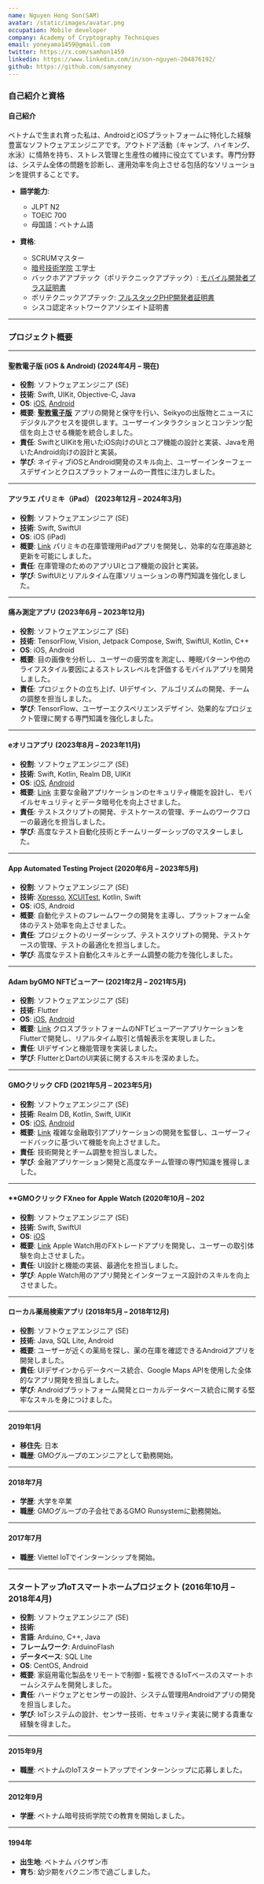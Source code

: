 ```yaml
---
name: Nguyen Hong Son(SAM)
avatar: /static/images/avatar.png
occupation: Mobile developer
company: Academy of Cryptography Techniques
email: yoneyama1459@gmail.com
twitter: https://x.com/samhon1459
linkedin: https://www.linkedin.com/in/son-nguyen-204876192/
github: https://github.com/samyoney
---
```


### 自己紹介と資格

#### **自己紹介**

ベトナムで生まれ育った私は、AndroidとiOSプラットフォームに特化した経験豊富なソフトウェアエンジニアです。アウトドア活動（キャンプ、ハイキング、水泳）に情熱を持ち、ストレス管理と生産性の維持に役立てています。専門分野は、システム全体の問題を診断し、運用効率を向上させる包括的なソリューションを提供することです。

- **語学能力**:
  - JLPT N2
  - TOEIC 700
  - 母国語：ベトナム語

- **資格**:
  - SCRUMマスター
  - [暗号技術学院](https://www.linkedin.com/school/hocvienkythuatmatma/about/) 工学士
  - バックホアアプテック（ポリテクニックアプテック）: [モバイル開発者プラス証明書](https://bachkhoa-aptech.edu.vn/chi-tiet-khoa-hoc/lap-trinh-ung-dung-mobile-da-nen-tang/9.html)
  - ポリテクニックアプテック: [フルスタックPHP開発者証明書](https://bachkhoa-aptech.edu.vn/chi-tiet-khoa-hoc/lap-trinh-php-java-fullstack/12.html)
  - シスコ認定ネットワークアソシエイト証明書

---

### プロジェクト概要

---
#### **聖教電子版 (iOS & Android) (2024年4月 – 現在)**
- **役割**: ソフトウェアエンジニア (SE)
- **技術**: Swift, UIKit, Objective-C, Java
- **OS**: [iOS](https://apps.apple.com/jp/app/%E8%81%96%E6%95%99%E9%9B%BB%E5%AD%90%E7%89%88/id1064820174), [Android](https://play.google.com/store/apps/details?id=com.seikyoonline.app&hl=ja)
- **概要**: [**聖教電子版**](https://www.seikyoonline.com/) アプリの開発と保守を行い、Seikyoの出版物とニュースにデジタルアクセスを提供します。ユーザーインタラクションとコンテンツ配信を向上させる機能を統合しました。
- **責任**: SwiftとUIKitを用いたiOS向けのUIとコア機能の設計と実装、Javaを用いたAndroid向けの設計と実装。
- **学び**: ネイティブiOSとAndroid開発のスキル向上、ユーザーインターフェースデザインとクロスプラットフォームの一貫性に注力しました。

---
#### **アツラエ パリミキ（iPad） (2023年12月 – 2024年3月)**
- **役割**: ソフトウェアエンジニア (SE)
- **技術**: Swift, SwiftUI
- **OS**: iOS (iPad)
- **概要**: [Link](https://www.paris-miki.co.jp/) パリミキの在庫管理用iPadアプリを開発し、効率的な在庫追跡と更新を可能にしました。
- **責任**: 在庫管理のためのアプリUIとコア機能の設計と実装。
- **学び**: SwiftUIとリアルタイム在庫ソリューションの専門知識を強化しました。

---
#### **痛み測定アプリ (2023年6月 – 2023年12月)**
- **役割**: ソフトウェアエンジニア (SE)
- **技術**: TensorFlow, Vision, Jetpack Compose, Swift, SwiftUI, Kotlin, C++
- **OS**: iOS, Android
- **概要**: 目の画像を分析し、ユーザーの疲労度を測定し、睡眠パターンや他のライフスタイル要因によるストレスレベルを評価するモバイルアプリを開発しました。
- **責任**: プロジェクトの立ち上げ、UIデザイン、アルゴリズムの開発、チームの調整を担当しました。
- **学び**: TensorFlow、ユーザーエクスペリエンスデザイン、効果的なプロジェクト管理に関する専門知識を強化しました。

---
#### **eオリコアプリ (2023年8月 – 2023年11月)**
- **役割**: ソフトウェアエンジニア (SE)
- **技術**: Swift, Kotlin, Realm DB, UIKit
- **OS**: [iOS](https://apps.apple.com/jp/app/e%E3%82%AA%E3%83%AA%E3%82%B3%E3%82%A2%E3%83%97%E3%83%AA/id998424815), [Android](https://play.google.com/store/apps/details?id=jp.co.orico.point.appopgw&hl=en)
- **概要**: [Link](https://www.orico.co.jp/) 主要な金融アプリケーションのセキュリティ機能を設計し、モバイルセキュリティとデータ暗号化を向上させました。
- **責任**: テストスクリプトの開発、テストケースの管理、チームのワークフローの最適化を担当しました。
- **学び**: 高度なテスト自動化技術とチームリーダーシップのマスターしました。

---
#### **App Automated Testing Project (2020年6月 – 2023年5月)**
- **役割**: ソフトウェアエンジニア (SE)
- **技術**: [Xpresso](https://developer.android.com/training/testing/espresso), [XCUITest](https://developer.apple.com/documentation/xctest/), Kotlin, Swift
- **OS**: iOS, Android
- **概要**: 自動化テストのフレームワークの開発を主導し、プラットフォーム全体のテスト効率を向上させました。
- **責任**: プロジェクトのリーダーシップ、テストスクリプトの開発、テストケースの管理、テストの最適化を担当しました。
- **学び**: 高度なテスト自動化スキルとチーム調整の能力を強化しました。

---
#### **Adam byGMO NFTビューアー (2021年2月 – 2021年5月)**
- **役割**: ソフトウェアエンジニア (SE)
- **技術**: Flutter
- **OS**: [iOS](https://apps.apple.com/jp/app/adam-bygmo-nft%E3%83%93%E3%83%A5%E3%83%BC%E3%82%A2%E3%83%BC/id1611494620), [Android](https://play.google.com/store/apps/details?id=jp.adam.AdambyGMO&hl=en_US)
- **概要**: [Link](https://adam.jp/ja/) クロスプラットフォームのNFTビューアーアプリケーションをFlutterで開発し、リアルタイム取引と情報表示を実現しました。
- **責任**: UIデザインと機能管理を実装しました。
- **学び**: FlutterとDartのUI実装に関するスキルを深めました。

---
#### **GMOクリック CFD (2021年5月 – 2023年5月)**
- **役割**: ソフトウェアエンジニア (SE)
- **技術**: Realm DB, Kotlin, Swift, UIKit
- **OS**: [iOS](https://apps.apple.com/jp/app/gmo%E3%82%AF%E3%83%AA%E3%83%83%E3%82%AF-cfd/id1542314599), [Android](https://play.google.com/store/apps/details?id=com.click_sec.gmoclickcfd&hl=en)
- **概要**: [Link](https://www.click-sec.com/corp/guide/cfd/) 複雑な金融取引アプリケーションの開発を監督し、ユーザーフィードバックに基づいて機能を向上させました。
- **責任**: 技術開発とチーム調整を担当しました。
- **学び**: 金融アプリケーション開発と高度なチーム管理の専門知識を獲得しました。

---
#### **GMOクリック FXneo for Apple Watch (2020年10月 – 202
- **役割**: ソフトウェアエンジニア (SE)
- **技術**: Swift, SwiftUI
- **OS**: [iOS](https://apps.apple.com/jp/app/gmo-click-fxneo/id1538486218)
- **概要**: [Link](https://www.click-sec.com/corp/guide/fx/) Apple Watch用のFXトレードアプリを開発し、ユーザーの取引体験を向上させました。
- **責任**: UI設計と機能の実装、最適化を担当しました。
- **学び**: Apple Watch用のアプリ開発とインターフェース設計のスキルを向上させました。

---
#### **ローカル薬局検索アプリ (2018年5月 – 2018年12月)**
- **役割**: ソフトウェアエンジニア (SE)
- **技術**: Java, SQL Lite, Android
- **概要**: ユーザーが近くの薬局を探し、薬の在庫を確認できるAndroidアプリを開発しました。
- **責任**: UIデザインからデータベース統合、Google Maps APIを使用した全体的なアプリ開発を担当しました。
- **学び**: Androidプラットフォーム開発とローカルデータベース統合に関する堅牢なスキルを身につけました。

---
#### **2019年1月**
- **移住先**: 日本
- **職歴**: GMOグループのエンジニアとして勤務開始。

---
#### **2018年7月**
- **学歴**: 大学を卒業
- **職歴**: GMOグループの子会社であるGMO Runsystemに勤務開始。

---
#### **2017年7月**
- **職歴**: Viettel IoTでインターンシップを開始。

---

### スタートアップIoTスマートホームプロジェクト (2016年10月 – 2018年4月)
- **役割**: ソフトウェアエンジニア (SE)
- **技術**:
- **言語**: Arduino, C++, Java
- **フレームワーク**: ArduinoFlash
- **データベース**: SQL Lite
- **OS**: CentOS, Android
- **概要**: 家庭用電化製品をリモートで制御・監視できるIoTベースのスマートホームシステムを開発しました。
- **責任**: ハードウェアとセンサーの設計、システム管理用Androidアプリの開発を担当しました。
- **学び**: IoTシステムの設計、センサー技術、セキュリティ実装に関する貴重な経験を得ました。

---
#### **2015年9月**
- **職歴**: ベトナムのIoTスタートアップでインターンシップに応募しました。

---
#### **2012年9月**
- **学歴**: ベトナム暗号技術学院での教育を開始しました。

---
#### **1994年**
- **出生地**: ベトナム バクザン市
- **育ち**: 幼少期をバクニン市で過ごしました。
